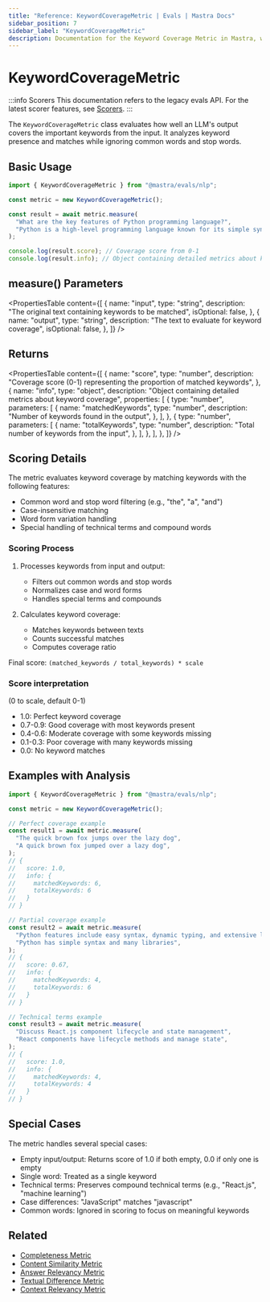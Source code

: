 ```yaml
---
title: "Reference: KeywordCoverageMetric | Evals | Mastra Docs"
sidebar_position: 7
sidebar_label: "KeywordCoverageMetric"
description: Documentation for the Keyword Coverage Metric in Mastra, which evaluates how well LLM outputs cover important keywords from the input.
---
```



# KeywordCoverageMetric

:::info Scorers
This documentation refers to the legacy evals API. For the latest scorer features, see [Scorers](/scorers/overview).
:::

The `KeywordCoverageMetric` class evaluates how well an LLM's output covers the important keywords from the input. It analyzes keyword presence and matches while ignoring common words and stop words.

## Basic Usage

```typescript
import { KeywordCoverageMetric } from "@mastra/evals/nlp";

const metric = new KeywordCoverageMetric();

const result = await metric.measure(
  "What are the key features of Python programming language?",
  "Python is a high-level programming language known for its simple syntax and extensive libraries.",
);

console.log(result.score); // Coverage score from 0-1
console.log(result.info); // Object containing detailed metrics about keyword coverage
```

## measure() Parameters

<PropertiesTable
  content={[
    {
      name: "input",
      type: "string",
      description: "The original text containing keywords to be matched",
      isOptional: false,
    },
    {
      name: "output",
      type: "string",
      description: "The text to evaluate for keyword coverage",
      isOptional: false,
    },
  ]}
/>

## Returns

<PropertiesTable
  content={[
    {
      name: "score",
      type: "number",
      description:
        "Coverage score (0-1) representing the proportion of matched keywords",
    },
    {
      name: "info",
      type: "object",
      description: "Object containing detailed metrics about keyword coverage",
      properties: [
        {
          type: "number",
          parameters: [
            {
              name: "matchedKeywords",
              type: "number",
              description: "Number of keywords found in the output",
            },
          ],
        },
        {
          type: "number",
          parameters: [
            {
              name: "totalKeywords",
              type: "number",
              description: "Total number of keywords from the input",
            },
          ],
        },
      ],
    },
  ]}
/>

## Scoring Details

The metric evaluates keyword coverage by matching keywords with the following features:

- Common word and stop word filtering (e.g., "the", "a", "and")
- Case-insensitive matching
- Word form variation handling
- Special handling of technical terms and compound words

### Scoring Process

1. Processes keywords from input and output:

   - Filters out common words and stop words
   - Normalizes case and word forms
   - Handles special terms and compounds

2. Calculates keyword coverage:
   - Matches keywords between texts
   - Counts successful matches
   - Computes coverage ratio

Final score: `(matched_keywords / total_keywords) * scale`

### Score interpretation

(0 to scale, default 0-1)

- 1.0: Perfect keyword coverage
- 0.7-0.9: Good coverage with most keywords present
- 0.4-0.6: Moderate coverage with some keywords missing
- 0.1-0.3: Poor coverage with many keywords missing
- 0.0: No keyword matches

## Examples with Analysis

```typescript
import { KeywordCoverageMetric } from "@mastra/evals/nlp";

const metric = new KeywordCoverageMetric();

// Perfect coverage example
const result1 = await metric.measure(
  "The quick brown fox jumps over the lazy dog",
  "A quick brown fox jumped over a lazy dog",
);
// {
//   score: 1.0,
//   info: {
//     matchedKeywords: 6,
//     totalKeywords: 6
//   }
// }

// Partial coverage example
const result2 = await metric.measure(
  "Python features include easy syntax, dynamic typing, and extensive libraries",
  "Python has simple syntax and many libraries",
);
// {
//   score: 0.67,
//   info: {
//     matchedKeywords: 4,
//     totalKeywords: 6
//   }
// }

// Technical terms example
const result3 = await metric.measure(
  "Discuss React.js component lifecycle and state management",
  "React components have lifecycle methods and manage state",
);
// {
//   score: 1.0,
//   info: {
//     matchedKeywords: 4,
//     totalKeywords: 4
//   }
// }
```

## Special Cases

The metric handles several special cases:

- Empty input/output: Returns score of 1.0 if both empty, 0.0 if only one is empty
- Single word: Treated as a single keyword
- Technical terms: Preserves compound technical terms (e.g., "React.js", "machine learning")
- Case differences: "JavaScript" matches "javascript"
- Common words: Ignored in scoring to focus on meaningful keywords

## Related

- [Completeness Metric](./completeness)
- [Content Similarity Metric](./content-similarity)
- [Answer Relevancy Metric](./answer-relevancy)
- [Textual Difference Metric](./textual-difference)
- [Context Relevancy Metric](./context-relevancy)

